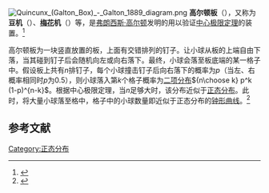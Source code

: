 {{TA|G1=Math}}
[[File:Quincunx_(Galton_Box)_-_Galton_1889_diagram.png|thumb]]
'''高尔顿板'''（{{lang-en|Galton board}}），又称为'''豆机'''（{{lang|en|bean machine}}）、'''[[梅花形|梅花]]机'''（{{lang|en|quincunx}}）等，是[[弗朗西斯·高尔顿|弗朗西斯·高尔顿]]发明的用以验证[[中心极限定理|中心极限定理]]的装置。<ref>{{cite book|last=Galton|first=Sir Francis|title=Natural Inheritance|url=https://archive.org/details/naturalinherita01galtgoog|date=1894|publisher=Macmillan|pages=63f}}</ref>

高尔顿板为一块竖直放置的板，上面有交错排列的钉子。让小球从板的上端自由下落，当其碰到钉子后会随机向左或向右落下。最终，小球会落至板底端的某一格子中。假设板上共有''n''排钉子，每个小球撞击钉子后向右落下的概率为''p''（当左、右概率相同时''p''为0.5），则小球落入第''k''个格子概率为[[二项分布|二项分布]]<math>{n\choose k} p^k (1-p)^{n-k}</math>。根据中心极限定理，当''n''足够大时，该分布近似于[[正态分布|正态分布]]。此时，将大量小球落至格中，格子中的小球数量即近似于正态分布的[[钟形曲线|钟形曲线]]。<ref>{{cite book|title=《简明数学词典》|editor=沈以淡|publisher=北京理工大学出版社|year=2003}}</ref>

== 参考文献 ==
{{reflist}}

[[Category:正态分布|Category:正态分布]]